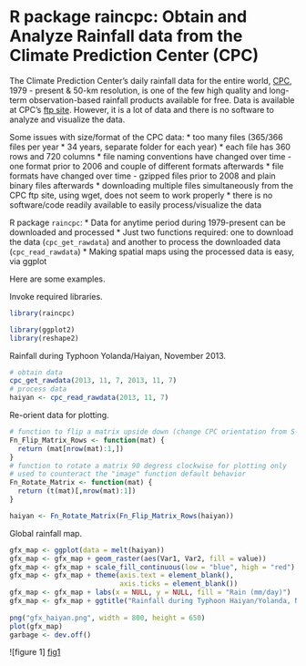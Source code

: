 R package raincpc: Obtain and Analyze Rainfall data from the Climate Prediction Center (CPC)
========================================================

The Climate Prediction Center's daily rainfall data for the entire world, [CPC](www.cpc.ncep.noaa.gov), 1979 - present & 50-km resolution, is one of the few high quality and long-term observation-based rainfall products available for free. Data is available at CPC's [ftp site](ftp.cpc.ncep.noaa.gov/precip/CPC_UNI_PRCP/GAUGE_GLB/). However, it is a lot of data and there is no software to analyze and visualize the data.

Some issues with size/format of the CPC data:
* too many files (365/366 files per year * 34 years, separate folder for each year)
* each file has 360 rows and 720 columns
* file naming conventions have changed over time - one format prior to 2006 and couple of different formats afterwards
* file formats have changed over time - gzipped files prior to 2008 and plain binary files afterwards
* downloading multiple files simultaneously from the CPC ftp site, using wget, does not seem to work properly
* there is no software/code readily available to easily process/visualize the data

R package `raincpc`:
* Data for anytime period during 1979-present can be downloaded and processed
* Just two functions required: one to download the data (`cpc_get_rawdata`) and another to process the downloaded data (`cpc_read_rawdata`)
* Making spatial maps using the processed data is easy, via ggplot

Here are some examples.

Invoke required libraries.

```r
library(raincpc)

library(ggplot2)
library(reshape2)
```

Rainfall during Typhoon Yolanda/Haiyan, November 2013.

```r
# obtain data
cpc_get_rawdata(2013, 11, 7, 2013, 11, 7) 
# process data
haiyan <- cpc_read_rawdata(2013, 11, 7) 
```

Re-orient data for plotting.

```r
# function to flip a matrix upside down (change CPC orientation from S-N to N-S)
Fn_Flip_Matrix_Rows <- function(mat) {
  return (mat[nrow(mat):1,])
}
# function to rotate a matrix 90 degress clockwise for plotting only
# used to counteract the "image" function default behavior
Fn_Rotate_Matrix <- function(mat) {
  return (t(mat)[,nrow(mat):1])
}

haiyan <- Fn_Rotate_Matrix(Fn_Flip_Matrix_Rows(haiyan))
```

Global rainfall map.

```r
gfx_map <- ggplot(data = melt(haiyan)) 
gfx_map <- gfx_map + geom_raster(aes(Var1, Var2, fill = value)) 
gfx_map <- gfx_map + scale_fill_continuous(low = "blue", high = "red")
gfx_map <- gfx_map + theme(axis.text = element_blank(), 
                           axis.ticks = element_blank())
gfx_map <- gfx_map + labs(x = NULL, y = NULL, fill = "Rain (mm/day)")
gfx_map <- gfx_map + ggtitle("Rainfall during Typhoon Haiyan/Yolanda, Nov 7 2013")
  
png("gfx_haiyan.png", width = 800, height = 650)
plot(gfx_map)
garbage <- dev.off()
```

![figure 1] [fig1]

[fig1]: gfx_haiyan.png "figure 1" 

